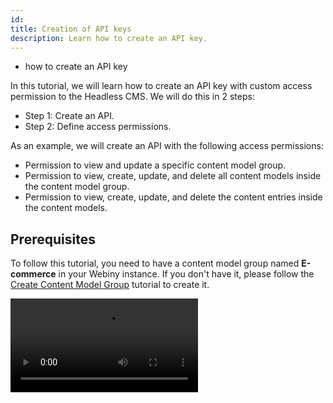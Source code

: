 ```yaml
---
id: 
title: Creation of API keys
description: Learn how to create an API key.
---
```



<Alert type="success" title="WHAT YOU'LL LEARN">

- how to create an API key

</Alert>

In this tutorial, we will learn how to create an API key with custom access permission to the Headless CMS. We will do this in 2 steps:

- Step 1: Create an API.
- Step 2: Define access permissions.

As an example, we will create an API with the following access permissions:

- Permission to view and update a specific content model group.
- Permission to view, create, update, and delete all content models inside the content model group.
- Permission to view, create, update, and delete the content entries inside the content models.

## Prerequisites

To follow this tutorial, you need to have a content model group named **E-commerce** in your Webiny instance. If you don't have it, please follow the [Create Content Model Group](/docs/{version}/user-guides/headless-cms/users/role-creation) tutorial to create it.

<Video src={createAPIKeyVideo} controls={true}/>

## Step 1: Create an API

1. From the **Side Menu**, Click **Settings** > **ACCESS MANAGEMENT** > **API Keys**.

2. Click **+ NEW API KEY**.

   ✔️ The form to create a new API key opens.

3. In the **Name** textbox, type **E-commerce CMG API**.

4. In the **Description** textbox, type **API with full access to E-commerce content model group**.


## Step 2: Define Access Permissions

1. Under the **Permissions** section, in the **Content** accordion, click **All locales**.

2. Under the **Permissions** section, click **Headless CMS**.

   ✔️ The **Headless CMS** accordion opens.

3. In the **Access Level** dropdown, click **Custom access**.

4. Under **GRAPHQL API TYPES**, select all the three checkboxes - **Read**, **Manage**, and **Preview**.

5. Under the **CONTENT MODEL GROUPS** section:

   a. In the **Access Scope** dropdown, click **Only specific groups**.

   ✔️ A list of content model groups in the current locale appears.

   b. Select the **E-Commerce** checkbox.

   c. In the **Primary Actions** dropdown, click **Read, write**.

6. Under the **CONTENT MODELS** section:

   a. In the **Access Scope** dropdown, click **All models**.

   b. In the **Primary Actions** dropdown, click **Read, write, delete**.

7. Under the **CONTENT ENTRIES** section:

   a. In the **Access Scope** dropdown, click **All entries**.

   b. In the **Primary Actions** dropdown, click **Read, write, delete**.

8. Under **PUBLISHING ACTIONS**, select **Publish** and **Unpublish** checkboxes.

9. Click **SAVE API KEY**.

   ✔️ The message "API key saved successfully." displays.

   ✔️ The API key is generated and is visible in the **Token** text field.